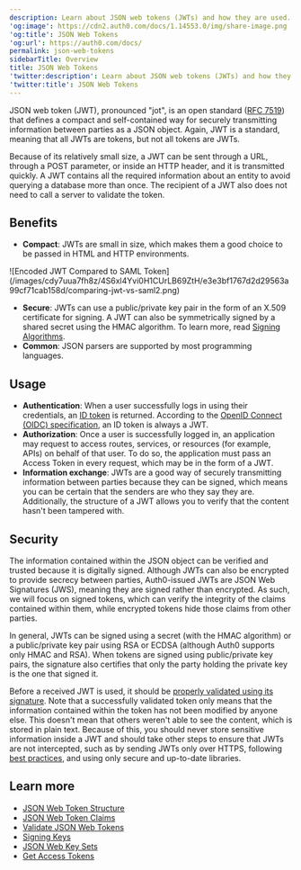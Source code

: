 ```yaml
---
description: Learn about JSON web tokens (JWTs) and how they are used.
'og:image': https://cdn2.auth0.com/docs/1.14553.0/img/share-image.png
'og:title': JSON Web Tokens
'og:url': https://auth0.com/docs/
permalink: json-web-tokens
sidebarTitle: Overview
title: JSON Web Tokens
'twitter:description': Learn about JSON web tokens (JWTs) and how they are used.
'twitter:title': JSON Web Tokens
---
```

<Tooltip tip="JSON Web Token (JWT): Standard ID Token format (and often Access Token format) used to represent claims securely between two parties." cta="View Glossary" href="/glossary?term=JSON+web+token">JSON web token</Tooltip> (JWT), pronounced "jot", is an open standard ([RFC 7519](https://tools.ietf.org/html/rfc7519)) that defines a compact and self-contained way for securely transmitting information between parties as a JSON object. Again, JWT is a standard, meaning that all JWTs are tokens, but not all tokens are JWTs.

Because of its relatively small size, a JWT can be sent through a URL, through a POST parameter, or inside an HTTP header, and it is transmitted quickly. A JWT contains all the required information about an entity to avoid querying a database more than once. The recipient of a JWT also does not need to call a server to validate the token.

## Benefits

* **Compact**: JWTs are small in size, which makes them a good choice to be passed in HTML and HTTP environments.

<Frame>![Encoded JWT Compared to SAML Token](/images/cdy7uua7fh8z/4S6xl4Yvi0H1CUrLB69ZtH/e3e3bf1767d2d29563a99cf71cab158d/comparing-jwt-vs-saml2.png)</Frame>

* **Secure**: JWTs can use a public/private key pair in the form of an X.509 certificate for signing. A JWT can also be symmetrically signed by a shared secret using the HMAC algorithm. To learn more, read [Signing Algorithms](/get-started/applications/signing-algorithms).
* **Common**: JSON parsers are supported by most programming languages.

## Usage

* **Authentication**: When a user successfully logs in using their credentials, an [ID token](/secure/tokens/id-tokens) is returned. According to the [OpenID Connect (OIDC) specification](https://openid.net/specs/openid-connect-core-1_0.html#IDToken), an <Tooltip tip="ID Token: Credential meant for the client itself, rather than for accessing a resource." cta="View Glossary" href="/glossary?term=ID+token">ID token</Tooltip> is always a JWT.
* **Authorization**: Once a user is successfully logged in, an application may request to access routes, services, or resources (for example, APIs) on behalf of that user. To do so, the application must pass an <Tooltip tip="Access Token: Authorization credential, in the form of an opaque string or JWT, used to access an API." cta="View Glossary" href="/glossary?term=Access+Token">Access Token</Tooltip> in every request, which may be in the form of a JWT.
* **Information exchange**: JWTs are a good way of securely transmitting information between parties because they can be signed, which means you can be certain that the senders are who they say they are. Additionally, the structure of a JWT allows you to verify that the content hasn't been tampered with.

## Security

The information contained within the JSON object can be verified and trusted because it is digitally signed. Although JWTs can also be encrypted to provide secrecy between parties, Auth0-issued JWTs are JSON Web Signatures (JWS), meaning they are signed rather than encrypted. As such, we will focus on signed tokens, which can verify the integrity of the claims contained within them, while encrypted tokens hide those claims from other parties.

In general, JWTs can be signed using a secret (with the HMAC algorithm) or a public/private key pair using RSA or ECDSA (although Auth0 supports only HMAC and RSA). When tokens are signed using public/private key pairs, the signature also certifies that only the party holding the private key is the one that signed it.

Before a received JWT is used, it should be [properly validated using its signature](/secure/tokens/json-web-tokens/validate-json-web-tokens). Note that a successfully validated token only means that the information contained within the token has not been modified by anyone else. This doesn't mean that others weren't able to see the content, which is stored in plain text. Because of this, you should never store sensitive information inside a JWT and should take other steps to ensure that JWTs are not intercepted, such as by sending JWTs only over HTTPS, following [best practices](/secure/tokens/token-best-practices), and using only secure and up-to-date libraries.

## Learn more

* [JSON Web Token Structure](/secure/tokens/json-web-tokens/json-web-token-structure)
* [JSON Web Token Claims](/secure/tokens/json-web-tokens/json-web-token-claims)
* [Validate JSON Web Tokens](/secure/tokens/json-web-tokens/validate-json-web-tokens)
* [Signing Keys](/get-started/tenant-settings/signing-keys)
* [JSON Web Key Sets](/secure/tokens/json-web-tokens/json-web-key-sets)
* [Get Access Tokens](/secure/tokens/access-tokens/get-access-tokens)